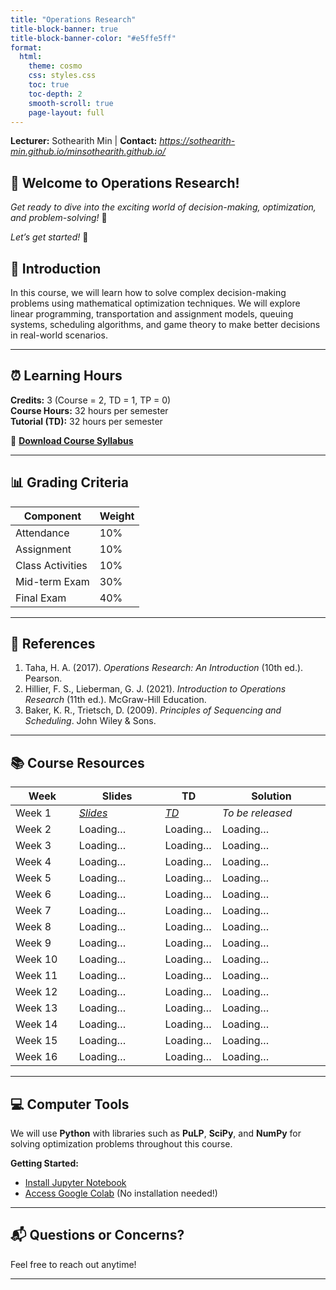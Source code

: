 ```yaml
---
title: "Operations Research"
title-block-banner: true
title-block-banner-color: "#e5ffe5ff"
format:
  html:
    theme: cosmo
    css: styles.css
    toc: true
    toc-depth: 2
    smooth-scroll: true
    page-layout: full
---
```


::: {.lecturer-info}
**Lecturer:** Sothearith Min | **Contact:** [*https://sothearith-min.github.io/minsothearith.github.io/*](https://sothearith-min.github.io/minsothearith.github.io/) 
:::

::: {.welcome-box}
# 👋 Welcome to Operations Research!

*Get ready to dive into the exciting world of decision-making, optimization, and problem-solving!* 🚀  

*Let's get started!* 🎯
:::

::: {.intro-box}
## 📘 Introduction

In this course, we will learn how to solve complex decision-making problems using mathematical optimization techniques. We will explore linear programming, transportation and assignment models, queuing systems, scheduling algorithms, and game theory to make better decisions in real-world scenarios.
:::
------------------------------------------------------------------------

## ⏰ Learning Hours

**Credits:** 3 (Course = 2, TD = 1, TP = 0)  
**Course Hours:** 32 hours per semester  
**Tutorial (TD):** 32 hours per semester

📄 **[Download Course Syllabus](Course_Syllabus_Operation_Research.pdf)**

------------------------------------------------------------------------

## 📊 Grading Criteria

| Component | Weight |
|-----------|--------|
| Attendance | 10% |
| Assignment | 10% |
| Class Activities | 10% |
| Mid-term Exam | 30% |
| Final Exam | 40% |

------------------------------------------------------------------------

## 📖 References

1. Taha, H. A. (2017). *Operations Research: An Introduction* (10th ed.). Pearson.
2. Hillier, F. S., Lieberman, G. J. (2021). *Introduction to Operations Research* (11th ed.). McGraw-Hill Education.
3. Baker, K. R., Trietsch, D. (2009). *Principles of Sequencing and Scheduling*. John Wiley & Sons.

------------------------------------------------------------------------

## 📚 Course Resources

| Week | Slides | TD | Solution |
|------|--------|-----|----------|
| Week 1 | [*Slides*](#) | [*TD*](Slides\TD\TD___Week_1.pdf) | *To be released* |
| Week 2 | Loading... | Loading... | Loading... |
| Week 3 | Loading... | Loading... | Loading... |
| Week 4 | Loading... | Loading... | Loading... |
| Week 5 | Loading... | Loading... | Loading... |
| Week 6 | Loading... | Loading... | Loading... |
| Week 7 | Loading... | Loading... | Loading... |
| Week 8 | Loading... | Loading... | Loading... |
| Week 9 | Loading... | Loading... | Loading... |
| Week 10 | Loading... | Loading... | Loading... |
| Week 11 | Loading... | Loading... | Loading... |
| Week 12 | Loading... | Loading... | Loading... |
| Week 13 | Loading... | Loading... | Loading... |
| Week 14 | Loading... | Loading... | Loading... |
| Week 15 | Loading... | Loading... | Loading... |
| Week 16 | Loading... | Loading... | Loading... |



------------------------------------------------------------------------


## 💻 Computer Tools

We will use **Python** with libraries such as **PuLP**, **SciPy**, and **NumPy** for solving optimization problems throughout this course.


**Getting Started:**

- [Install Jupyter Notebook](https://jupyter.org/install)
- [Access Google Colab](https://colab.research.google.com/) (No installation needed!)

------------------------------------------------------------------------


## 📬 Questions or Concerns?

Feel free to reach out anytime! 

------------------------------------------------------------------------



